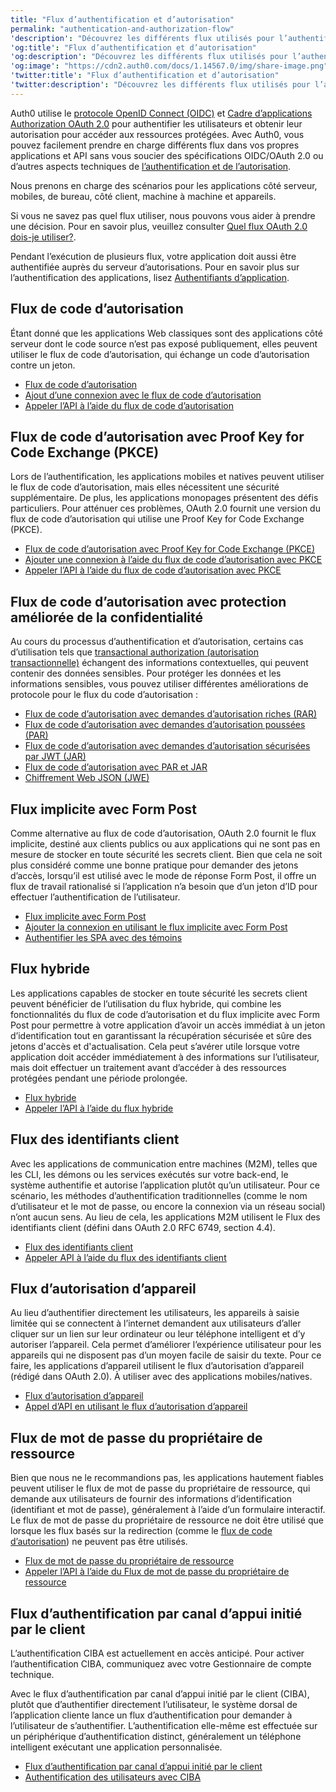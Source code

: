 ```yaml
---
title: "Flux d’authentification et d’autorisation"
permalink: "authentication-and-authorization-flow"
'description': "Découvrez les différents flux utilisés pour l’authentification et l’autorisation des applications et des API."
'og:title': "Flux d’authentification et d’autorisation"
'og:description': "Découvrez les différents flux utilisés pour l’authentification et l’autorisation des applications et des API."
'og:image': "https://cdn2.auth0.com/docs/1.14567.0/img/share-image.png"
'twitter:title': "Flux d’authentification et d’autorisation"
'twitter:description': "Découvrez les différents flux utilisés pour l’authentification et l’autorisation des applications et des API."
---
```


Auth0 utilise le [protocole OpenID Connect (OIDC)](/docs/fr-ca/authenticate/protocols/openid-connect-protocol) et [Cadre d’applications Authorization OAuth 2.0](/docs/fr-ca/authenticate/protocols/oauth) pour authentifier les utilisateurs et obtenir leur autorisation pour accéder aux ressources protégées. Avec Auth0, vous pouvez facilement prendre en charge différents flux dans vos propres applications et API sans vous soucier des spécifications OIDC/<Tooltip href="/docs/fr-ca/glossary?term=oath2" tip="OAuth 2.0
Cadre d’applications d’autorisation qui définit les protocoles d’autorisation et les flux de production." cta="Voir le glossaire">OAuth 2.0</Tooltip> ou d’autres aspects techniques de [l’authentification et de l’autorisation](/docs/fr-ca/get-started/identity-fundamentals/authentication-and-authorization).

Nous prenons en charge des scénarios pour les applications côté serveur, mobiles, de bureau, côté client, machine à machine et appareils.

Si vous ne savez pas quel flux utiliser, nous pouvons vous aider à prendre une décision. Pour en savoir plus, veuillez consulter [Quel flux OAuth 2.0 dois-je utiliser?](/docs/fr-ca/get-started/authentication-and-authorization-flow/which-oauth-2-0-flow-should-i-use).

<Callout icon="file-lines" color="#0EA5E9" iconType="regular">

Pendant l’exécution de plusieurs flux, votre application doit aussi être authentifiée auprès du serveur d’autorisations. Pour en savoir plus sur l’authentification des applications, lisez [Authentifiants d’application](/docs/fr-ca/secure/application-credentials).

</Callout>

## Flux de code d’autorisation

Étant donné que les applications Web classiques sont des applications côté serveur dont le code source n’est pas exposé publiquement, elles peuvent utiliser le flux de code d’autorisation, qui échange un code d’autorisation contre un jeton.

* [Flux de code d’autorisation](/docs/fr-ca/get-started/authentication-and-authorization-flow/authorization-code-flow)
* [Ajout d’une connexion avec le flux de code d’autorisation](/docs/fr-ca/get-started/authentication-and-authorization-flow/authorization-code-flow/add-login-auth-code-flow)
* [Appeler l’API à l’aide du flux de code d’autorisation](/docs/fr-ca/get-started/authentication-and-authorization-flow/authorization-code-flow/call-your-api-using-the-authorization-code-flow)

## Flux de code d’autorisation avec Proof Key for Code Exchange (PKCE)

Lors de l’authentification, les applications mobiles et natives peuvent utiliser le flux de code d’autorisation, mais elles nécessitent une sécurité supplémentaire. De plus, les applications monopages présentent des défis particuliers. Pour atténuer ces problèmes, OAuth 2.0 fournit une version du flux de code d’autorisation qui utilise une Proof Key for Code Exchange (PKCE).

* [Flux de code d’autorisation avec Proof Key for Code Exchange (PKCE)](/docs/fr-ca/get-started/authentication-and-authorization-flow/authorization-code-flow-with-pkce)
* [Ajouter une connexion à l’aide du flux de code d’autorisation avec PKCE](/docs/fr-ca/get-started/authentication-and-authorization-flow/authorization-code-flow-with-pkce/add-login-using-the-authorization-code-flow-with-pkce)
* [Appeler l’API à l’aide du flux de code d’autorisation avec PKCE](/docs/fr-ca/get-started/authentication-and-authorization-flow/authorization-code-flow-with-pkce/call-your-api-using-the-authorization-code-flow-with-pkce)

## Flux de code d’autorisation avec protection améliorée de la confidentialité

Au cours du processus d’authentification et d’autorisation, certains cas d’utilisation tels que [transactional authorization (autorisation transactionnelle)](/docs/fr-ca/secure/highly-regulated-identity/transactional-authorization-with-authorization-code-flow) échangent des informations contextuelles, qui peuvent contenir des données sensibles. Pour protéger les données et les informations sensibles, vous pouvez utiliser différentes améliorations de protocole pour le flux du code d’autorisation :

* [Flux de code d’autorisation avec demandes d’autorisation riches (RAR)](/docs/fr-ca/get-started/authentication-and-authorization-flow/authorization-code-flow/authorization-code-flow-with-rar)
* [Flux de code d’autorisation avec demandes d’autorisation poussées (PAR)](/docs/fr-ca/get-started/authentication-and-authorization-flow/authorization-code-flow/authorization-code-flow-with-par)
* [Flux de code d’autorisation avec demandes d’autorisation sécurisées par JWT (JAR)](/docs/fr-ca/get-started/authentication-and-authorization-flow/authorization-code-flow/authorization-code-flow-with-jar)
* [Flux de code d’autorisation avec PAR et JAR](/docs/fr-ca/get-started/authentication-and-authorization-flow/authorization-code-flow/authorization-code-flow-with-par-and-jar)
* [Chiffrement Web JSON (JWE)](/docs/fr-ca/secure/tokens/access-tokens/json-web-encryption)

## Flux implicite avec Form Post

Comme alternative au flux de code d’autorisation, OAuth 2.0 fournit le flux implicite, destiné aux clients publics ou aux applications qui ne sont pas en mesure de stocker en toute sécurité les secrets client. Bien que cela ne soit plus considéré comme une bonne pratique pour demander des jetons d’accès, lorsqu’il est utilisé avec le mode de réponse Form Post, il offre un flux de travail rationalisé si l’application n’a besoin que d’un jeton d’ID pour effectuer l’authentification de l’utilisateur.

* [Flux implicite avec Form Post](/docs/fr-ca/get-started/authentication-and-authorization-flow/implicit-flow-with-form-post)
* [Ajouter la connexion en utilisant le flux implicite avec Form Post](/docs/fr-ca/get-started/authentication-and-authorization-flow/implicit-flow-with-form-post/add-login-using-the-implicit-flow-with-form-post)
* [Authentifier les SPA avec des témoins](/docs/fr-ca/manage-users/cookies/spa-authenticate-with-cookies)

## Flux hybride

Les applications capables de stocker en toute sécurité les secrets client peuvent bénéficier de l’utilisation du flux hybride, qui combine les fonctionnalités du flux de code d’autorisation et du flux implicite avec Form Post pour permettre à votre application d’avoir un accès immédiat à un jeton d’identification tout en garantissant la récupération sécurisée et sûre des jetons d'accès et d'actualisation. Cela peut s’avérer utile lorsque votre application doit accéder immédiatement à des informations sur l’utilisateur, mais doit effectuer un traitement avant d’accéder à des ressources protégées pendant une période prolongée.

* [Flux hybride](/docs/fr-ca/get-started/authentication-and-authorization-flow/hybrid-flow)
* [Appeler l’API à l’aide du flux hybride](/docs/fr-ca/get-started/authentication-and-authorization-flow/hybrid-flow/call-api-hybrid-flow)

## Flux des identifiants client

Avec les applications de communication entre machines (M2M), telles que les CLI, les démons ou les services exécutés sur votre back-end, le système authentifie et autorise l’application plutôt qu’un utilisateur. Pour ce scénario, les méthodes d’authentification traditionnelles (comme le nom d’utilisateur et le mot de passe, ou encore la connexion via un réseau social) n’ont aucun sens. Au lieu de cela, les applications M2M utilisent le Flux des identifiants client (défini dans OAuth 2.0 RFC 6749, section 4.4).

* [Flux des identifiants client](/docs/fr-ca/get-started/authentication-and-authorization-flow/client-credentials-flow)
* [Appeler API à l’aide du flux des identifiants client](/docs/fr-ca/get-started/authentication-and-authorization-flow/client-credentials-flow/call-your-api-using-the-client-credentials-flow)

## Flux d’autorisation d’appareil

Au lieu d’authentifier directement les utilisateurs, les appareils à saisie limitée qui se connectent à l’internet demandent aux utilisateurs d’aller cliquer sur un lien sur leur ordinateur ou leur téléphone intelligent et d’y autoriser l’appareil. Cela permet d’améliorer l’expérience utilisateur pour les appareils qui ne disposent pas d’un moyen facile de saisir du texte. Pour ce faire, les applications d’appareil utilisent le flux d’autorisation d’appareil (rédigé dans OAuth 2.0). À utiliser avec des applications mobiles/natives.

* [Flux d’autorisation d’appareil](/docs/fr-ca/get-started/authentication-and-authorization-flow/device-authorization-flow)
* [Appel d’API en utilisant le flux d’autorisation d’appareil](/docs/fr-ca/get-started/authentication-and-authorization-flow/device-authorization-flow/call-your-api-using-the-device-authorization-flow)

## Flux de mot de passe du propriétaire de ressource

Bien que nous ne le recommandions pas, les applications hautement fiables peuvent utiliser le flux de mot de passe du propriétaire de ressource, qui demande aux utilisateurs de fournir des informations d’identification (identifiant et mot de passe), généralement à l’aide d’un formulaire interactif. Le flux de mot de passe du propriétaire de ressource ne doit être utilisé que lorsque les flux basés sur la redirection (comme le [flux de code d’autorisation](/docs/fr-ca/get-started/authentication-and-authorization-flow/authorization-code-flow)) ne peuvent pas être utilisés.

* [Flux de mot de passe du propriétaire de ressource](/docs/fr-ca/get-started/authentication-and-authorization-flow/resource-owner-password-flow)
* [Appeler l’API à l’aide du Flux de mot de passe du propriétaire de ressource](/docs/fr-ca/get-started/authentication-and-authorization-flow/resource-owner-password-flow/call-your-api-using-resource-owner-password-flow)

## Flux d’authentification par canal d’appui initié par le client

<Callout icon="file-lines" color="#0EA5E9" iconType="regular">

L’authentification CIBA est actuellement en accès anticipé. Pour activer l’authentification CIBA, communiquez avec votre Gestionnaire de compte technique.

</Callout>

Avec le flux d’authentification par canal d’appui initié par le client (CIBA), plutôt que d’authentifier directement l’utilisateur, le système dorsal de l’application cliente lance un flux d’authentification pour demander à l’utilisateur de s’authentifier. L’authentification elle-même est effectuée sur un périphérique d’authentification distinct, généralement un téléphone intelligent exécutant une application personnalisée.

* [Flux d’authentification par canal d’appui initié par le client](/docs/fr-ca/get-started/authentication-and-authorization-flow/client-initiated-backchannel-authentication-flow)
* [Authentification des utilisateurs avec CIBA](/docs/fr-ca/get-started/authentication-and-authorization-flow/client-initiated-backchannel-authentication-flow/user-authentication-with-ciba)